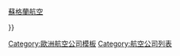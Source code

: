 {{Navbox
|name  = 蘇格蘭航空公司
|state = <noinclude>expanded</noinclude>
|title = [[蘇格蘭]][[航空公司]]
|titlestyle = background:#bfd7ff;
|image = [[Image:Flag of Scotland.svg|50px|border|蘇格蘭旗]]
|list1 = <div>
[[洛根航空]]{{·}}
[[蘇格蘭航空]]<br/>
</div>
}}<noinclude>

[[Category:蘇格蘭航空公司| ]]
[[Category:歐洲航空公司模板]]
[[Category:航空公司列表‎]]

</noinclude>